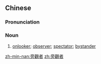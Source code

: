 {{also|旁观者}}
==Chinese==
{{zh-forms|s=旁观者|type=21}}

===Pronunciation===
{{zh-pron
|m=pángguānzhě
|mn=pông-koan-chiá
|cat=n
}}

===Noun===
{{zh-noun}}

# [[onlooker]]; [[observer]]; [[spectator]]; [[bystander]]

[[zh-min-nan:旁觀者]]
[[zh:旁觀者]]